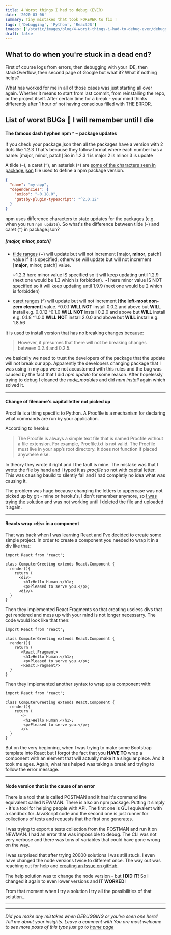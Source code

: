```yaml
---
title: 4 Worst things I had to debug (EVER)
date: '2020-03-06'
summary: Tiny mistakes that took FOREVER to fix !
tags: ['Debugging', 'Python', 'ReactJS']
images: ['/static/images/blog/4-worst-things-i-had-to-debug-ever/debugging-code-may-not-be-as-pretty-as-this-picture.jpg']
draft: false
---
```


## What to do when you're stuck in a dead end?

First of course logs from errors, then debugging with your IDE, then stackOverflow, then second page of Google but what if? What if nothing helps?

What has worked for me in all of those cases was just starting all over again.
Whether it means to start from last commit, from reinstalling the repo, or the project itself. After certain time for a break - your mind thinks differently after 1 hour of not having conscious filled with THE ERROR.

## List of worst BUGs 🐞 I will remember until I die

#### The famous dash hyphen npm ^ ~ package updates

If you check your package.json then all the packages have a version with 2 dots like 1.2.3
That's because they follow format where each number has a name: [major, minor, patch]
So in 1.2.3
1 is major
2 is minor
3 is update

A tilde (`~`), a caret (`^`), an asterisk (`*`) are [some of the characters seen in package.json][0] file used to define a npm package version.

```JSON
{
  "name": "my-app",
  "dependencies": {
    "axios": "~0.18.0",
    "gatsby-plugin-typescript": "^2.0.12"
  }
}
```

npm uses difference characters to state updates for the packages (e.g. when you run `npm update`). So what's the difference between tilde (`~`) and caret (`^`) in package.json?

##### [major, minor, patch]

- [tilde ranges][1] (~) will update but will not increment [major, __minor__, patch] value if it is specified; otherwise will update but will not increment [__major__, minor, patch] value.

  ~1.2.3 here minor value IS specified so it will keep updating until 1.2.9 (next one would be 1.3 which is forbidden).
  ~1 here minor value IS NOT specified so it will keep updating until 1.9.9 (next one would be 2 which is forbidden)

- [caret ranges][2] (^) will update but will not increment [__the left-most non-zero element__] value.
  ^0.0.1 **WILL NOT** install 0.0.2 and above but **WILL** install e.g. 0.0.12
  ^0.1.0 **WILL NOT** install 0.2.0 and above but **WILL** install e.g. 0.1.8
  ^1.0.0 **WILL NOT** install 2.0.0 and above but **WILL** install e.g. 1.8.56

It is used to install version that has no breaking changes because:

> However, it presumes that there will not be breaking changes between 0.2.4 and 0.2.5.

we basically we need to trust the developers of the package that the update will not break our app. Apparently the developers changing package that I was using in my app were not accustomed with this rules and the bug was caused by the fact that I did _npm update_ for some reason. After hopelessly trying to debug I cleaned the _node_modules_ and did _npm install_ again which solved it.

[0]: https://github.com/npm/node-semver#advanced-range-syntax
[1]: https://github.com/npm/node-semver#tilde-ranges-123-12-1
[2]: https://github.com/npm/node-semver#caret-ranges-123-025-004

---

#### Change of filename's capital letter not picked up

Procfile is a thing specific to Python. A Procfile is a mechanism for declaring what commands are run by your application.

According to heroku:

> The Procfile is always a simple text file that is named Procfile without a file extension. For example, Procfile.txt is not valid.
> The Procfile must live in your app’s root directory. It does not function if placed anywhere else.

In theory they wrote it right and I the fault is mine. The mistake was that I wrote the file by hand and I typed it as _procfile_ so not with capital letter.
This was causing bauild to silently fail and I had completly no idea what was causing it.

The problem was huge because changing the letters to uppercase was not picked up by git - mine or heroku's, I don't remember anymore, so [I was trying the solution][1] and was not working until I deleted the file and uploaded it again.

[1]: https://stackoverflow.com/questions/17847631/heroku-procfile-no-such-process-type-web-defined-in-procfile-error

---

#### Reacts wrap `<div>` in a component

That was back when I was learning React and I've decided to create some simple project. In order to create a component you needed to wrap it in a div like that:

```JS
import React from 'react';

class ComputerGreeting extends React.Component {
  render(){
    return (
      <div>
        <h1>Hello Human.</h1>;
        <p>Pleased to serve you.</p>;
      <div/>
  }
}
```

Then they implemented React Fragments so that creating useless divs that get rendered and mess up with your mind is not longer necessarry. The code would look like that then:

```JS
import React from 'react';

class ComputerGreeting extends React.Component {
  render(){
    return (
       <React.Fragment>
        <h1>Hello Human.</h1>;
        <p>Pleased to serve you.</p>;
       <React.Fragment/>
  }
}
```

Then they implemented another syntax to wrap up a component with:

```JS
import React from 'react';

class ComputerGreeting extends React.Component {
  render(){
    return (
       <>
        <h1>Hello Human.</h1>;
        <p>Pleased to serve you.</p>;
       </>
  }
}
```

But on the very beginning, when I was trying to make some Bootstrap template into React but I forgot the fact that you **HAVE TO** wrap a component with an element that will actually make it a singular piece.
And it took me ages. Again, what has helped was taking a break and trying to follow the error message.

---

#### Node version that is the cause of an error

There is a tool that is called POSTMAN and it has it's command line equivalent called NEWMAN. There is also an npm package. Putting it simply - It's a tool for helping people with API. The first one is GUI equivalent with a sandbox for JavaScript code and the second one is just runner for collections of tests and requests that the first one generates.

I was trying to export a tests collection from the POSTMAN and run it on NEWMAN. I had an error that was impossible to debug. The CLI was not very verbose and there was tons of variables that could have gone wrong on the way.

I was surprised that after trying 20000 solutions I was still stuck. I even have changed the node versions twice to different once. The way out was reaching out for help and [creating an Issue on gitHub][0].

The help solution was to change the node version - but **I DID IT**! So I changed it again to even lower versions and **IT WORKED**!

From that moment when I try a solution I try all the possibilities of that solution...

[0]: https://github.com/postmanlabs/newman/issues/2210

---

---

_Did you make any mistakes when DEBUGGING or you've seen one here? Tell me about your insights. Leave a comment with You are most welcome to see more posts of this type just go to [home page][100]_

[100]: https://hvitis.dev
